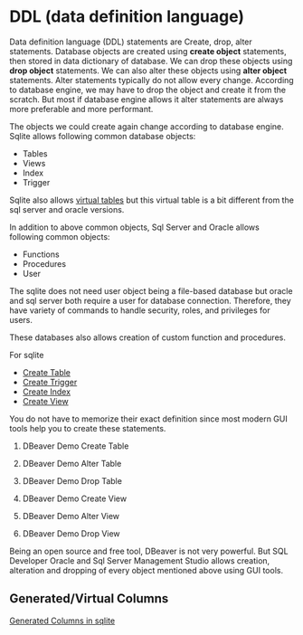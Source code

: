 # DDL (data definition language)

Data definition language (DDL) statements are Create, drop, alter statements.
Database objects are created using **create object** statements, then stored in data dictionary of database.
We can drop these objects using **drop object** statements.
We can also alter these objects using **alter object** statements.
Alter statements typically do not allow every change.
According to database engine, we may have to drop the object and create it from the scratch.
But most if database engine allows it alter statements are always more preferable and more performant.

The objects we could create again change according to database engine.
Sqlite allows following common database objects:

- Tables
- Views
- Index
- Trigger

Sqlite also allows [virtual tables](sql-virtual-tables-en.qmd) but this virtual table is a bit different from the sql server and oracle versions.


In addition to above common objects, Sql Server and Oracle allows following common objects:


- Functions
- Procedures
- User

The sqlite does not need user object being a file-based database but oracle and sql server both require a user for database connection.
Therefore, they have variety of commands to handle security, roles, and privileges for users.

These databases also allows creation of custom function and procedures.


For sqlite

- [Create Table](https://www.sqlite.org/lang_createtable.html)
- [Create Trigger](https://www.sqlite.org/lang_createtrigger.html)
- [Create Index](https://www.sqlite.org/lang_createindex.html)
- [Create View](https://www.sqlite.org/lang_createview.html)

You do not have to memorize their exact definition since most modern GUI tools help you to create these statements.

1. DBeaver Demo Create Table
2. DBeaver Demo Alter Table
3. DBeaver Demo Drop Table

1. DBeaver Demo Create View
2. DBeaver Demo Alter View
3. DBeaver Demo Drop View


Being an open source and free tool, DBeaver is not very powerful.
But SQL Developer Oracle and Sql Server Management Studio allows creation, alteration and dropping of every object mentioned above using GUI tools.

## Generated/Virtual Columns

[Generated Columns in sqlite](https://www.sqlite.org/gencol.html)


